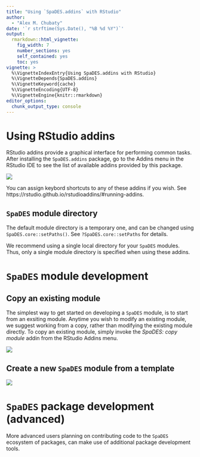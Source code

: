 ```yaml
---
title: "Using `SpaDES.addins` with RStudio"
author:
  - "Alex M. Chubaty"
date: '`r strftime(Sys.Date(), "%B %d %Y")`'
output:
  rmarkdown::html_vignette:
    fig_width: 7
    number_sections: yes
    self_contained: yes
    toc: yes
vignette: >
  %\VignetteIndexEntry{Using SpaDES.addins with RStudio}
  %\VignetteDepends{SpaDES.addins}
  %\VignetteKeyword{cache}
  %\VignetteEncoding{UTF-8}
  %\VignetteEngine{knitr::rmarkdown}
editor_options: 
  chunk_output_type: console
---
```


# Using RStudio addins

RStudio addins provide a graphical interface for performing common tasks.
After installing the `SpaDES.addins` package, go to the Addins menu in the RStudio IDE to see the list of available addins provided by this package.

![](figures/screenshot_menu.png)

You can assign keybord shortcuts to any of these addins if you wish.
See https://rstudio.github.io/rstudioaddins/#running-addins.

## `SpaDES` module directory

The default module directory is a temporary one, and can be changed using `SpaDES.core::setPaths()`.
See `?SpaDES.core::setPaths` for details.

We recommend using a single local directory for your `SpaDES` modules.
Thus, only a single module directory is specified when using these addins.

# `SpaDES` module development

## Copy an existing module

The simplest way to get started on developing a `SpaDES` module, is to start from an exsiting module.
Anytime you wish to modify an existing module, we suggest working from a copy, rather than modifying the existing module directly.
To copy an existing module, simply invoke the *SpaDES: copy module* addin from the RStudio Addins menu.

![](figures/screenshot_copy_module.png)

## Create a new `SpaDES` module from a template

![](figures/screenshot_new_module.png)

# `SpaDES` package development (advanced)

More advanced users planning on contributing code to the `SpaDES` ecosystem of packages, can make use of additional package development tools.

